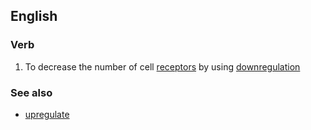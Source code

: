 ==English==

===Verb===
{{en-verb|downregulat|ing}}

# To decrease the number of cell [[receptor]]s by using [[downregulation]]

===See also===
*[[upregulate]]